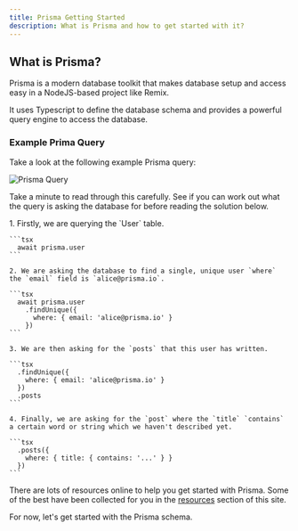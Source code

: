 ```yaml
---
title: Prisma Getting Started
description: What is Prisma and how to get started with it?
---
```



## What is Prisma?

Prisma is a modern database toolkit that makes database setup and access easy in a NodeJS-based project like Remix.

It uses Typescript to define the database schema and provides a powerful query engine to access the database.

### Example Prima Query

Take a look at the following example Prisma query:

![Prisma Query](src/assets/svg/prisma-query-example.svg)

Take a minute to read through this carefully. See if you can work out what the query is asking the database for before reading the solution below.

<MonsterReveal>
  <div>
    1. Firstly, we are querying the `User` table.

    ```tsx
      await prisma.user
    ```

    2. We are asking the database to find a single, unique user `where` the `email` field is `alice@prisma.io`.

    ```tsx
      await prisma.user
        .findUnique({
          where: { email: 'alice@prisma.io' }
        })
    ```

    3. We are then asking for the `posts` that this user has written.

    ```tsx
      .findUnique({
        where: { email: 'alice@prisma.io' }
      })
      .posts
    ```

    4. Finally, we are asking for the `post` where the `title` `contains` a certain word or string which we haven't described yet.

    ```tsx
      .posts({
        where: { title: { contains: '...' } }
      })
    ```
  </div>
</MonsterReveal>

There are lots of resources online to help you get started with Prisma. Some of the best have been collected for you in the [resources](/code-monster/reference/prisma-learning-resources/) section of this site.

For now, let's get started with the Prisma schema.
